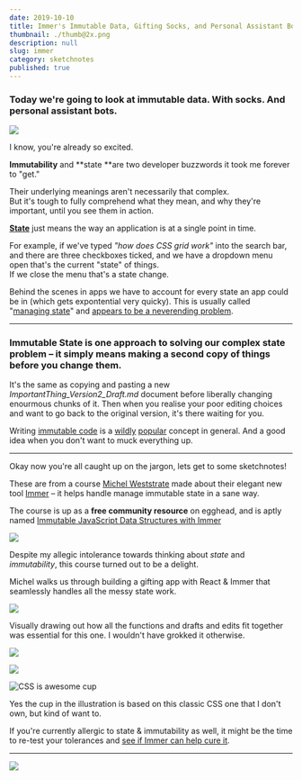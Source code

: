 ```yaml
---
date: 2019-10-10
title: Immer's Immutable Data, Gifting Socks, and Personal Assistant Bots
thumbnail: ./thumb@2x.png
description: null
slug: immer
category: sketchnotes
published: true
---
```



<SketchesContainer>

### Today we're going to look at **immutable data**. With socks. And personal assistant bots.

![](./robo-socks.png)

I know, you're already so excited.

**Immutability** and **state **are two developer buzzwords it took me forever to "get."

Their underlying meanings aren't necessarily that complex.  
But it's tough to fully comprehend what they mean, and why they're important, until you see them in action.


[**State**](https://en.wikipedia.org/wiki/State_(computer_science)) just means the way an application is at a single point in time.

For example, if we've typed _"how does CSS grid work"_ into the search bar, and there are three checkboxes ticked, and we have a dropdown menu open that's the current "state" of things.  
If we close the menu that's a state change. 

Behind the scenes in apps we have to account for every state an app could be in (which gets expontential very quicky). This is usually called "[managing state](https://codeburst.io/state-management-in-javascript-15d0d98837e1)" and [appears to be a neverending problem](https://medium.com/razroo/the-history-of-javascript-state-management-in-2019-161491d588ed).

---

### **Immutable State** is one approach to solving our complex state problem – it simply means making a second copy of things before you change them.  

It's the same as copying and pasting a new _ImportantThing_Version2_Draft.md_ document before liberally changing enourmous chunks of it.
Then when you realise your poor editing choices and want to go back to the original version, it's there waiting for you.

Writing [immutable code](https://en.wikipedia.org/wiki/Immutable_object) is a [wildly](https://medium.com/tribalscale/understanding-immutability-fdd627b66e58) [popular](https://itnext.io/why-concept-of-immutability-is-so-damn-important-for-a-beginner-front-end-developer-8da85b565c8e) concept in general. And a good idea when you don't want to muck everything up.  

---

Okay now you're all caught up on the jargon, lets get to some sketchnotes!

These are from a course [Michel Weststrate](https://twitter.com/mweststrate) made about their elegant new tool [Immer](https://immerjs.github.io/immer/docs/introduction) – it helps handle manage immutable state in a sane way.

The course is up as a **free community resource** on egghead, and is aptly named [Immutable JavaScript Data Structures with Immer](https://egghead.io/courses/immutable-javascript-data-structures-with-immer?rc=272bjb) 

<Link to="https://egghead.io/courses/immutable-javascript-data-structures-with-immer">

![](https://og-image-egghead-course.now.sh/immutable-javascript-data-structures-with-immer)

</Link>

Despite my allegic intolerance towards thinking about _state_ and _immutability_, this course turned out to be a delight.  
 
 Michel walks us through building a gifting app with React & Immer that seamlessly handles all the messy state work.

![](./immer-1.png)

Visually drawing out how all the functions and drafts and edits fit together was essential for this one. I wouldn't have grokked it otherwise.

![](./immer-2.png)

![](./immer-3.png)

<TwoCol>

<img style="max-width: 90%;" alt="CSS is awesome cup" src="https://images-na.ssl-images-amazon.com/images/I/51graM2SdzL._SX466_.jpg" />

Yes the cup in the illustration is based on this classic CSS one that I don't own, but kind of want to.

</TwoCol>

If you're currently allergic to state & immutability as well, it might be the time to re-test your tolerances and [see if Immer can help cure it](https://egghead.io/courses/immutable-javascript-data-structures-with-immer). 

---

<FullSketchnote coursename="Immutable JavaScript Data Structures with Immer" courselink="https://egghead.io/courses/immutable-javascript-data-structures-with-immer">

![](./immer-mini.png)

</FullSketchnote>

</SketchesContainer>